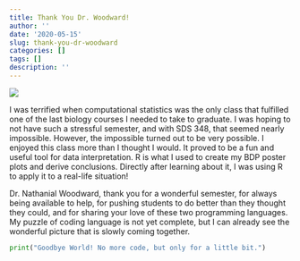 ```yaml
---
title: Thank You Dr. Woodward!
author: ''
date: '2020-05-15'
slug: thank-you-dr-woodward
categories: []
tags: []
description: ''
---
```

![](/blog/2020-05-15-thank-you-dr-woodward_files/light.png)

I was terrified when computational statistics was the only class that fulfilled one of the last biology courses I needed to take to graduate. I was hoping to not have such a stressful semester, and with SDS 348, that seemed nearly impossible. However, the impossible turned out to be very possible. I enjoyed this class more than I thought I would. It proved to be a fun and useful tool for data interpretation. R is what I used to create my BDP poster plots and derive conclusions. Directly after learning about it, I was using R to apply it to a real-life situation!

Dr. Nathanial Woodward, thank you for a wonderful semester, for always being available to help, for pushing students to do better than they thought they could, and for sharing your love of these two programming languages. My puzzle of coding language is not yet complete, but I can already see the wonderful picture that is slowly coming together.

```python
print("Goodbye World! No more code, but only for a little bit.")
```
